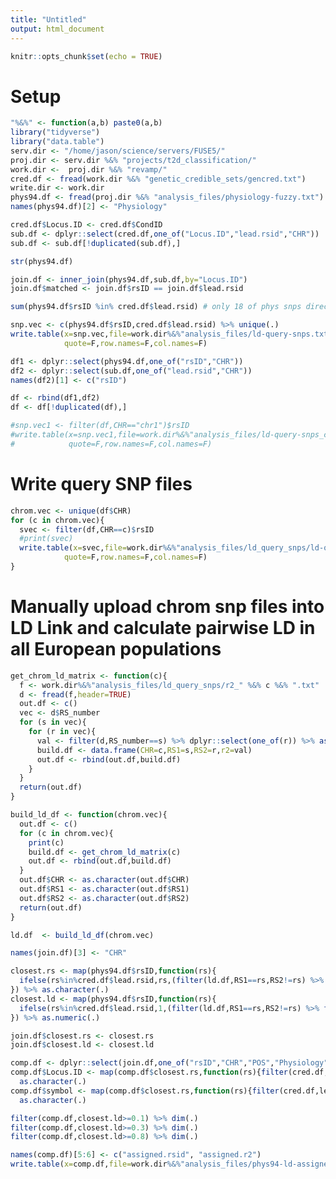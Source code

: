 ```yaml
---
title: "Untitled"
output: html_document
---
```


```r
knitr::opts_chunk$set(echo = TRUE)
```

# Setup 

```r

"%&%" <- function(a,b) paste0(a,b)
library("tidyverse")
library("data.table")
serv.dir <- "/home/jason/science/servers/FUSE5/"
proj.dir <- serv.dir %&% "projects/t2d_classification/"
work.dir <-  proj.dir %&% "revamp/" 
cred.df <- fread(work.dir %&% "genetic_credible_sets/gencred.txt")
write.dir <- work.dir   
phys94.df <- fread(proj.dir %&% "analysis_files/physiology-fuzzy.txt")
names(phys94.df)[2] <- "Physiology" 

```


```r

cred.df$Locus.ID <- cred.df$CondID
sub.df <- dplyr::select(cred.df,one_of("Locus.ID","lead.rsid","CHR"))
sub.df <- sub.df[!duplicated(sub.df),]

str(phys94.df)

join.df <- inner_join(phys94.df,sub.df,by="Locus.ID")
join.df$matched <- join.df$rsID == join.df$lead.rsid

sum(phys94.df$rsID %in% cred.df$lead.rsid) # only 18 of phys snps directly match a lead SNP from the 380

snp.vec <- c(phys94.df$rsID,cred.df$lead.rsid) %>% unique(.)
write.table(x=snp.vec,file=work.dir%&%"analysis_files/ld-query-snps.txt",
            quote=F,row.names=F,col.names=F)

df1 <- dplyr::select(phys94.df,one_of("rsID","CHR"))
df2 <- dplyr::select(sub.df,one_of("lead.rsid","CHR"))
names(df2)[1] <- c("rsID")

df <- rbind(df1,df2)
df <- df[!duplicated(df),]

#snp.vec1 <- filter(df,CHR=="chr1")$rsID
#write.table(x=snp.vec1,file=work.dir%&%"analysis_files/ld-query-snps_chr1.txt",
#            quote=F,row.names=F,col.names=F)

```

# Write query SNP files 

```r

chrom.vec <- unique(df$CHR)
for (c in chrom.vec){
  svec <- filter(df,CHR==c)$rsID
  #print(svec)
  write.table(x=svec,file=work.dir%&%"analysis_files/ld_query_snps/ld-query-snps_" %&% c %&% ".txt",
            quote=F,row.names=F,col.names=F)  
}

```


# Manually upload chrom snp files into LD Link and calculate pairwise LD in all European populations 

```r


get_chrom_ld_matrix <- function(c){
  f <- work.dir%&%"analysis_files/ld_query_snps/r2_" %&% c %&% ".txt"
  d <- fread(f,header=TRUE)
  out.df <- c()
  vec <- d$RS_number
  for (s in vec){
    for (r in vec){
      val <- filter(d,RS_number==s) %>% dplyr::select(one_of(r)) %>% as.numeric(.)
      build.df <- data.frame(CHR=c,RS1=s,RS2=r,r2=val)
      out.df <- rbind(out.df,build.df)
    }
  }
  return(out.df)
}

build_ld_df <- function(chrom.vec){
  out.df <- c()
  for (c in chrom.vec){
    print(c)
    build.df <- get_chrom_ld_matrix(c)
    out.df <- rbind(out.df,build.df)
  }
  out.df$CHR <- as.character(out.df$CHR)
  out.df$RS1 <- as.character(out.df$RS1)
  out.df$RS2 <- as.character(out.df$RS2)
  return(out.df)
}


```


```r

ld.df  <- build_ld_df(chrom.vec)

```

```r

names(join.df)[3] <- "CHR"

closest.rs <- map(phys94.df$rsID,function(rs){
  ifelse(rs%in%cred.df$lead.rsid,rs,(filter(ld.df,RS1==rs,RS2!=rs) %>% filter(.,RS2%in%cred.df$lead.rsid) %>% arrange(.,desc(r2))%>%na.omit(.))$RS2[1])
}) %>% as.character(.)
closest.ld <- map(phys94.df$rsID,function(rs){
  ifelse(rs%in%cred.df$lead.rsid,1,(filter(ld.df,RS1==rs,RS2!=rs) %>% filter(.,RS2%in%cred.df$lead.rsid) %>% arrange(.,desc(r2))%>%na.omit(.))$r2[1])
}) %>% as.numeric(.)

join.df$closest.rs <- closest.rs
join.df$closest.ld <- closest.ld

```


```r

comp.df <- dplyr::select(join.df,one_of("rsID","CHR","POS","Physiology","closest.rs","closest.ld"))
comp.df$Locus.ID <- map(comp.df$closest.rs,function(rs){filter(cred.df,lead.rsid==rs)$CondID%>%unique(.)}) %>% 
  as.character(.)
comp.df$symbol <- map(comp.df$closest.rs,function(rs){filter(cred.df,lead.rsid==rs)$symbol%>%unique(.)}) %>% 
  as.character(.)
```


```r

filter(comp.df,closest.ld>=0.1) %>% dim(.)
filter(comp.df,closest.ld>=0.3) %>% dim(.)
filter(comp.df,closest.ld>=0.8) %>% dim(.)

names(comp.df)[5:6] <- c("assigned.rsid", "assigned.r2")
write.table(x=comp.df,file=work.dir%&%"analysis_files/phys94-ld-assigned.txt",sep="\t",quote=F,row.names=F)

```



